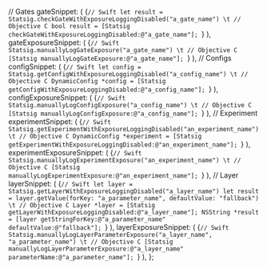 
  // Gates
  gateSnippet: (
    <CodeBlock language="swift">
      {`// Swift
let result = Statsig.checkGateWithExposureLoggingDisabled("a_gate_name")
\t
// Objective C
bool result = [Statsig checkGateWithExposureLoggingDisabled:@"a_gate_name"];
`}
    </CodeBlock>
  ),
  gateExposureSnippet: (
    <CodeBlock language="swift">
      {`// Swift
Statsig.manuallyLogGateExposure("a_gate_name")
\t
// Objective C
[Statsig manuallyLogGateExposure:@"a_gate_name"];
`}
    </CodeBlock>
  ),
  // Configs
  configSnippet: (
    <CodeBlock language="swift">
      {`// Swift
let config = Statsig.getConfigWithExposureLoggingDisabled("a_config_name")
\t
// Objective C
DynamicConfig *config = [Statsig getConfigWithExposureLoggingDisabled:@"a_config_name"];
`}
    </CodeBlock>
  ),
  configExposureSnippet: (
    <CodeBlock language="swift">
      {`// Swift
Statsig.manuallyLogConfigExposure("a_config_name")
\t
// Objective C
[Statsig manuallyLogConfigExposure:@"a_config_name"];
`}
    </CodeBlock>
  ),
  // Experiment
  experimentSnippet: (
    <CodeBlock language="swift">
      {`// Swift
Statsig.getExperimentWithExposureLoggingDisabled("an_experiment_name")
\t
// Objective C
DynamicConfig *experiment = [Statsig getExperimentWithExposureLoggingDisabled:@"an_experiment_name"];
`}
    </CodeBlock>
  ),
  experimentExposureSnippet: (
    <CodeBlock language="swift">
      {`// Swift
Statsig.manuallyLogExperimentExposure("an_experiment_name")
\t
// Objective C
[Statsig manuallyLogExperimentExposure:@"an_experiment_name"];
`}
    </CodeBlock>
  ),
  // Layer
  layerSnippet: (
    <CodeBlock language="swift">
      {`// Swift
let layer = Statsig.getLayerWithExposureLoggingDisabled("a_layer_name")
let result = layer.getValue(forKey: "a_parameter_name", defaultValue: "fallback")
\t
// Objective C
Layer *layer = [Statsig getLayerWithExposureLoggingDisabled:@"a_layer_name"];
NSString *result = [layer getStringForKey:@"a_parameter_name" defaultValue:@"fallback"];
`}
    </CodeBlock>
  ),
  layerExposureSnippet: (
    <CodeBlock language="swift">
      {`// Swift
Statsig.manuallyLogLayerParameterExposure("a_layer_name", "a_parameter_name")
\t
// Objective C
[Statsig manuallyLogLayerParameterExposure:@"a_layer_name" parameterName:@"a_parameter_name"];
`}
    </CodeBlock>
  ),
};
